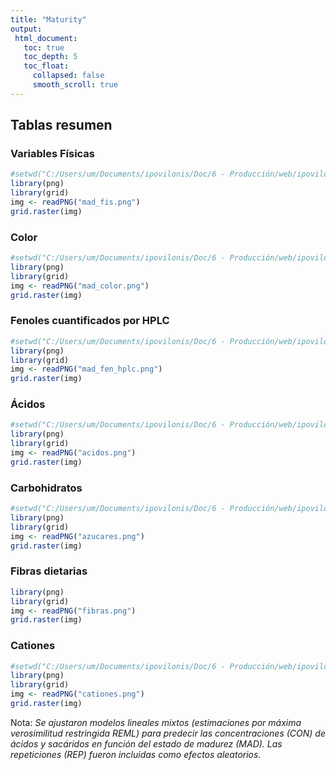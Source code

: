 ```yaml
---
title: "Maturity"
output:
 html_document:
   toc: true
   toc_depth: 5
   toc_float:
     collapsed: false
     smooth_scroll: true
---
```


## Tablas resumen

### Variables Físicas
```r
#setwd("C:/Users/um/Documents/ipovilonis/Doc/6 - Producción/web/ipovilonis.github.io")
library(png)
library(grid)
img <- readPNG("mad_fis.png")
grid.raster(img)
```

### Color
```r
#setwd("C:/Users/um/Documents/ipovilonis/Doc/6 - Producción/web/ipovilonis.github.io")
library(png)
library(grid)
img <- readPNG("mad_color.png")
grid.raster(img)
```

### Fenoles cuantificados por HPLC
```r
#setwd("C:/Users/um/Documents/ipovilonis/Doc/6 - Producción/web/ipovilonis.github.io")
library(png)
library(grid)
img <- readPNG("mad_fen_hplc.png")
grid.raster(img)
```

### Ácidos
```r
#setwd("C:/Users/um/Documents/ipovilonis/Doc/6 - Producción/web/ipovilonis.github.io")
library(png)
library(grid)
img <- readPNG("acidos.png")
grid.raster(img)
```

### Carbohidratos
```r
#setwd("C:/Users/um/Documents/ipovilonis/Doc/6 - Producción/web/ipovilonis.github.io")
library(png)
library(grid)
img <- readPNG("azucares.png")
grid.raster(img)
```

### Fibras dietarias
```r

library(png)
library(grid)
img <- readPNG("fibras.png")
grid.raster(img)
```

### Cationes
```r
#setwd("C:/Users/um/Documents/ipovilonis/Doc/6 - Producción/web/ipovilonis.github.io")
library(png)
library(grid)
img <- readPNG("cationes.png")
grid.raster(img)
```

Nota: *Se ajustaron modelos lineales mixtos (estimaciones por máxima verosimilitud restringida REML) para predecir las concentraciones (CON) de ácidos y sacáridos en función del estado de madurez (MAD). Las repeticiones (REP) fueron incluidas como efectos aleatorios.*
